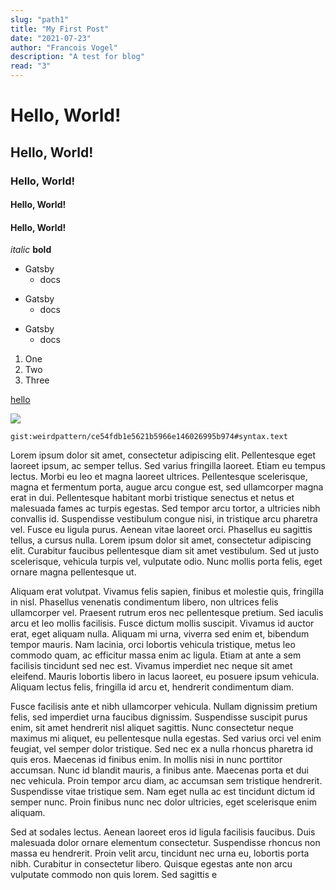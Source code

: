 ```yaml
---
slug: "path1"
title: "My First Post"
date: "2021-07-23"
author: "Francois Vogel"
description: "A test for blog"
read: "3"
---
```



# Hello, World!

## Hello, World!

<Gist id="bf3df2ad046a3fa0f464203a6c0b7e2d" />

### Hello, World!

#### Hello, World!

#### Hello, World!

*italic*
**bold**

* Gatsby
  * docs
- Gatsby
  - docs
+ Gatsby
  + docs


1. One
1. Two
1. Three

[hello](https://google.com)

<img src={googlelogo_color_272x92dp} />

`gist:weirdpattern/ce54fdb1e5621b5966e146026995b974#syntax.text`

<Gist id="bf3df2ad046a3fa0f464203a6c0b7e2d" />

Lorem ipsum dolor sit amet, consectetur adipiscing elit. Pellentesque eget laoreet ipsum, ac semper tellus. Sed varius fringilla laoreet. Etiam eu tempus lectus. Morbi eu leo et magna laoreet ultrices. Pellentesque scelerisque, magna et fermentum porta, augue arcu congue est, sed ullamcorper magna erat in dui. Pellentesque habitant morbi tristique senectus et netus et malesuada fames ac turpis egestas. Sed tempor arcu tortor, a ultricies nibh convallis id. Suspendisse vestibulum congue nisi, in tristique arcu pharetra vel. Fusce eu ligula purus. Aenean vitae laoreet orci. Phasellus eu sagittis tellus, a cursus nulla. Lorem ipsum dolor sit amet, consectetur adipiscing elit. Curabitur faucibus pellentesque diam sit amet vestibulum. Sed ut justo scelerisque, vehicula turpis vel, vulputate odio. Nunc mollis porta felis, eget ornare magna pellentesque ut.

Aliquam erat volutpat. Vivamus felis sapien, finibus et molestie quis, fringilla in nisl. Phasellus venenatis condimentum libero, non ultrices felis ullamcorper vel. Praesent rutrum eros nec pellentesque pretium. Sed iaculis arcu et leo mollis facilisis. Fusce dictum mollis suscipit. Vivamus id auctor erat, eget aliquam nulla. Aliquam mi urna, viverra sed enim et, bibendum tempor mauris. Nam lacinia, orci lobortis vehicula tristique, metus leo commodo quam, ac efficitur massa enim ac ligula. Etiam at ante a sem facilisis tincidunt sed nec est. Vivamus imperdiet nec neque sit amet eleifend. Mauris lobortis libero in lacus laoreet, eu posuere ipsum vehicula. Aliquam lectus felis, fringilla id arcu et, hendrerit condimentum diam.

Fusce facilisis ante et nibh ullamcorper vehicula. Nullam dignissim pretium felis, sed imperdiet urna faucibus dignissim. Suspendisse suscipit purus enim, sit amet hendrerit nisl aliquet sagittis. Nunc consectetur neque maximus mi aliquet, eu pellentesque nulla egestas. Sed varius orci vel enim feugiat, vel semper dolor tristique. Sed nec ex a nulla rhoncus pharetra id quis eros. Maecenas id finibus enim. In mollis nisi in nunc porttitor accumsan. Nunc id blandit mauris, a finibus ante. Maecenas porta et dui nec vehicula. Proin tempor arcu diam, ac accumsan sem tristique hendrerit. Suspendisse vitae tristique sem. Nam eget nulla ac est tincidunt dictum id semper nunc. Proin finibus nunc nec dolor ultricies, eget scelerisque enim aliquam.

Sed at sodales lectus. Aenean laoreet eros id ligula facilisis faucibus. Duis malesuada dolor ornare elementum consectetur. Suspendisse rhoncus non massa eu hendrerit. Proin velit arcu, tincidunt nec urna eu, lobortis porta nibh. Curabitur in consectetur libero. Quisque egestas ante non arcu vulputate commodo non quis lorem. Sed sagittis e
